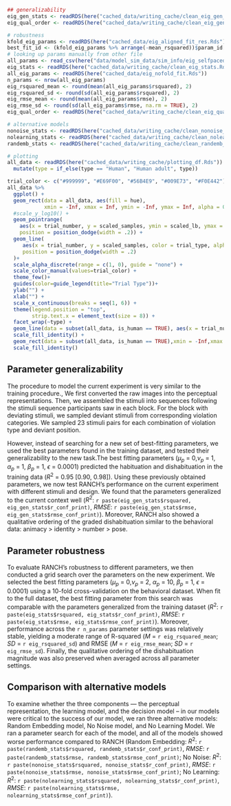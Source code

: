 ```r
## generalizability 
eig_gen_stats <- readRDS(here("cached_data/writing_cache/clean_eig_gen_stats.Rds")) %>% mutate(across(is.numeric, round, 2))
eig_qual_order <- readRDS(here("cached_data/writing_cache/clean_eig_gen_qual_order.Rds"))

# robustness
kfold_eig_params <- readRDS(here("cached_data/eig_aligned_fit_res.Rds"))
best_fit_id <- (kfold_eig_params %>% arrange(-mean_rsquared))$param_id[[1]]
# looking up params manually from other file
all_params <- read_csv(here("data/model_sim_data/sim_info/eig_selfpaced.csv"))
eig_stats <- readRDS(here("cached_data/writing_cache/clean_eig_stats.Rds"))%>% mutate(across(is.numeric, round, 2))
all_eig_params <- readRDS(here("cached_data/eig_nofold_fit.Rds"))
n_params <- nrow(all_eig_params)
eig_rsquared_mean <- round(mean(all_eig_params$rsquared), 2)
eig_rsquared_sd <- round(sd(all_eig_params$rsquared), 2)
eig_rmse_mean <- round(mean(all_eig_params$rmse), 2)
eig_rmse_sd <- round(sd(all_eig_params$rmse, na.rm = TRUE), 2)
eig_qual_order <- readRDS(here("cached_data/writing_cache/clean_eig_qual_order.Rds"))

# alternative models 
nonoise_stats <- readRDS(here("cached_data/writing_cache/clean_nonoise_stats.Rds"))%>% mutate(across(is.numeric, round, 2))
nolearning_stats <- readRDS(here("cached_data/writing_cache/clean_nolearning_stats.Rds"))%>% mutate(across(is.numeric, round, 2))
randemb_stats <- readRDS(here("cached_data/writing_cache/clean_randemb_stats.Rds"))%>% mutate(across(is.numeric, round, 2))

# plotting 
all_data <- readRDS(here("cached_data/writing_cache/plotting_df.Rds")) %>% 
  mutate(type = if_else(type == "Human", "Human adult", type))
```


```r

trial_color <- c("#999999", "#E69F00", "#56B4E9", "#009E73", "#F0E442")
all_data %>% 
  ggplot() + 
  geom_rect(data = all_data, aes(fill = hue),
            xmin = -Inf, xmax = Inf, ymin = -Inf, ymax = Inf, alpha = 0.1)+ 
  #scale_y_log10() + 
  geom_pointrange(
    aes(x = trial_number, y = scaled_samples, ymin = scaled_lb, ymax = scaled_ub, color  = trial_type),
    position = position_dodge(width = .2)) + 
  geom_line(
     aes(x = trial_number, y = scaled_samples, color = trial_type, alpha = is_human), 
     position = position_dodge(width = .2)
  )+
  scale_alpha_discrete(range = c(1, 0), guide = "none") + 
  scale_color_manual(values=trial_color) +  
  theme_few()+ 
  guides(color=guide_legend(title="Trial Type"))+
  ylab("") + 
  xlab("") + 
  scale_x_continuous(breaks = seq(1, 6)) + 
  theme(legend.position = "top", 
        strip.text.x = element_text(size = 8)) + 
  facet_wrap(~type) + 
  geom_line(data = subset(all_data, is_human == TRUE), aes(x = trial_number, y = fit, color = trial_type)) + 
  scale_fill_identity() +
  geom_rect(data = subset(all_data, is_human == TRUE),xmin = -Inf,xmax = Inf,ymin = -Inf,ymax = Inf,alpha=0.003, fill = "lightgray") + 
  scale_fill_identity()
```

## Parameter generalizability 

The procedure to model the current experiment is very similar to the training procedure., We first converted the raw images into the perceptual representations. Then, we assembled the stimuli into sequences following the stimuli sequence participants saw in each block. For the block with deviating stimuli, we sampled deviant stimuli from corresponding violation categories. We sampled 23 stimuli pairs for each combination of violation type and deviant position.

However, instead of searching for a new set of best-fitting parameters, we used the best parameters found in the training dataset, and tested their generalizability to the new task.The best fitting parameters ($\mu_{p}$ = 0,$\nu_{p}$ = 1, $\alpha_{p}$ = 1, $\beta_{p}$ = 1, $\epsilon$ = 0.0001) predicted the habituation and dishabituation in the training data ($R^2$ = 0.95 [0.90, 0.98]). Using these previously obtained parameters, we now test RANCH’s performance on the current experiment with different stimuli and design. We found that the parameters generalized to the current context well ($R^2$: `r paste(eig_gen_stats$rsquared, eig_gen_stats$r_conf_print)`, *RMSE*:  `r paste(eig_gen_stats$rmse, eig_gen_stats$rmse_conf_print)`). Moreover, RANCH also showed a qualitative ordering of the graded dishabituation similar to the behavioral data: animacy > identity > number > pose.  


## Parameter robustness 

To evaluate RANCH’s robustness to different parameters, we then conducted a grid search over the parameters on the new experiment. We selected the best fitting parameters ($\mu_{p}$ = 0,$\nu_{p}$ = 2, $\alpha_{p}$ = 10, $\beta_{p}$ = 1, $\epsilon$ = 0.0001) using a 10-fold cross-validation on the behavioral dataset.  When fit to the full dataset, the best fitting parameter from this search was comparable with the parameters generalized from the training dataset ($R^2$: `r paste(eig_stats$rsquared, eig_stats$r_conf_print)`, *RMSE*:  `r paste(eig_stats$rmse, eig_stats$rmse_conf_print)`).  Moreover, performance across the `r n_params` parameter settings was relatively stable, yielding a moderate range of R-squared (*M* = `r eig_rsquared_mean`; *SD* = `r eig_rsquared_sd`) and RMSE (*M* = `r eig_rmse_mean`; *SD* = `r eig_rmse_sd`). Finally, the qualitative ordering of the dishabituation magnitude was also preserved when averaged across all parameter settings. 

## Comparison with alternative models

To examine whether the  three components — the perceptual representation, the learning model, and the decision model – in our models were critical to the success of our model, we ran three alternative models: Random Embedding model, No Noise model, and No Learning Model. We ran a parameter search for each of the model, and all of the models showed worse performance compared to RANCH (Random Embedding: $R^2$: `r paste(randemb_stats$rsquared, randemb_stats$r_conf_print)`, *RMSE*:  `r paste(randemb_stats$rmse, randemb_stats$rmse_conf_print)`; No Noise: $R^2$: `r paste(nonoise_stats$rsquared, nonoise_stats$r_conf_print)`, *RMSE*: `r paste(nonoise_stats$rmse, nonoise_stats$rmse_conf_print)`; No Learning: $R^2$: `r paste(nolearning_stats$rsquared, nolearning_stats$r_conf_print)`, *RMSE*: `r paste(nolearning_stats$rmse, nolearning_stats$rmse_conf_print)`). 







